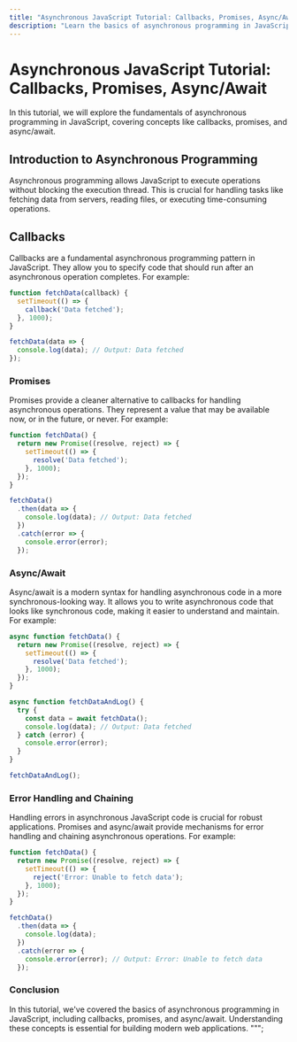 ```yaml
---
title: "Asynchronous JavaScript Tutorial: Callbacks, Promises, Async/Await"
description: "Learn the basics of asynchronous programming in JavaScript, including working with callbacks, promises, and async/await syntax. Explore how to handle asynchronous operations with error handling and chaining."
---
```


# Asynchronous JavaScript Tutorial: Callbacks, Promises, Async/Await

In this tutorial, we will explore the fundamentals of asynchronous programming in JavaScript, covering concepts like callbacks, promises, and async/await.

## Introduction to Asynchronous Programming

Asynchronous programming allows JavaScript to execute operations without blocking the execution thread. This is crucial for handling tasks like fetching data from servers, reading files, or executing time-consuming operations.

## Callbacks

Callbacks are a fundamental asynchronous programming pattern in JavaScript. They allow you to specify code that should run after an asynchronous operation completes. For example:

```javascript
function fetchData(callback) {
  setTimeout(() => {
    callback('Data fetched');
  }, 1000);
}

fetchData(data => {
  console.log(data); // Output: Data fetched
});
```
### Promises
Promises provide a cleaner alternative to callbacks for handling asynchronous operations. They represent a value that may be available now, or in the future, or never. For example:

```javascript
function fetchData() {
  return new Promise((resolve, reject) => {
    setTimeout(() => {
      resolve('Data fetched');
    }, 1000);
  });
}

fetchData()
  .then(data => {
    console.log(data); // Output: Data fetched
  })
  .catch(error => {
    console.error(error);
  });
```
### Async/Await
Async/await is a modern syntax for handling asynchronous code in a more synchronous-looking way. It allows you to write asynchronous code that looks like synchronous code, making it easier to understand and maintain. For example:

```javascript
async function fetchData() {
  return new Promise((resolve, reject) => {
    setTimeout(() => {
      resolve('Data fetched');
    }, 1000);
  });
}

async function fetchDataAndLog() {
  try {
    const data = await fetchData();
    console.log(data); // Output: Data fetched
  } catch (error) {
    console.error(error);
  }
}

fetchDataAndLog();
```
### Error Handling and Chaining
Handling errors in asynchronous JavaScript code is crucial for robust applications. Promises and async/await provide mechanisms for error handling and chaining asynchronous operations. For example:

```javascript
function fetchData() {
  return new Promise((resolve, reject) => {
    setTimeout(() => {
      reject('Error: Unable to fetch data');
    }, 1000);
  });
}

fetchData()
  .then(data => {
    console.log(data);
  })
  .catch(error => {
    console.error(error); // Output: Error: Unable to fetch data
  });
```
### Conclusion
In this tutorial, we've covered the basics of asynchronous programming in JavaScript, including callbacks, promises, and async/await. Understanding these concepts is essential for building modern web applications.
""";
